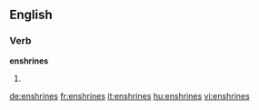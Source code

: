 ==English==

===Verb===
'''enshrines'''

# {{en-third-person singular of|enshrine}}

[[de:enshrines]]
[[fr:enshrines]]
[[it:enshrines]]
[[hu:enshrines]]
[[vi:enshrines]]